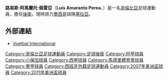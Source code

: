 {{noteta
|G1=laliga
|T=zh-hans:路易斯·佩雷亚;zh-hk:路爾斯·佩利亞;zh-tw:路易斯·佩雷亞;
|1=zh-hans:佩雷亚;zh-hk:佩利亞;zh-tw:佩雷亞;
}}
{{Football player infobox| 
| playername= 路爾斯·佩利亞<br>''Luis Perea''
| image =[[File:Luis_Amaranto_Perea.jpg|File:Luis Amaranto Perea.jpg]]
| fullname = Luis Amaranto Perea Mosquera
| nickname = 
| dateofbirth = {{birth date and age|1979|1|30}}
| cityofbirth = [[圖爾博|圖爾博]] 
| countryofbirth = [[哥倫比亞|哥倫比亞]]
| height = {{height|m=1.81}}
| currentclub  = [[塞拉亞足球會|塞拉亞]]
| clubnumber = 14
| position = [[後衛_(足球)|後衛]]
| youthyears = 1995–1997
| youthclubs =
| years1 = 2000–2003 | clubs1 = [[麥德林獨立|麥德林獨立]] | caps1 = 117 | goals1 = 0
| years2 = 2003–2004 | clubs2 = [[小保加|小保加]] | caps2 = 16 | goals2 = 0
| years3 = 2004–2012 | clubs3 = [[馬德里體育會|馬德里體育會]] | caps3 = 224 | goals3 = 0
| years4 = 2012–2014 | clubs4 = [[蓝十字足球俱乐部|蓝十字]] | caps4 = 70 | goals4 = 5
| years4 = 2015– | clubs4 = [[塞拉亞足球會|塞拉亞]] | caps4 = 16 | goals4 = 0
| nationalyears1 = 2003– | nationalteam1 = [[哥倫比亞國家足球隊|哥倫比亞]] | nationalcaps1 = 62 | nationalgoals1 = 0
| pcupdate = 2015年7月30日
| ntupdate = 2015年7月30日
}}
'''路易斯·阿馬蘭托·佩雷亞'''（'''Luis Amaranto Perea'''，{{bd|1979年|1月30日|catidx=Perea, Luis Amaranto}}）是一名[[哥倫比亞|哥倫比亞]]足球運動員，擔任[[後衛_(足球)|後衛]]，現時效力[[墨西哥|墨西哥]]球隊[[塞拉亞足球會|塞拉亞]]。

==外部連結==
*{{nl icon}} [https://web.archive.org/web/20030629044216/http://www.vi.nl/vi/show/id%3D40053/dbid%3D8488/typeofpage%3D40054/sc%3D6b2266 Voetbal International]

{{DEFAULTSORT:Perea, Luis Amaranto}}
[[Category:哥倫比亞足球運動員|Category:哥倫比亞足球運動員]]
[[Category:足球後衛|Category:足球後衛]]
[[Category:阿甲球員|Category:阿甲球員]]
[[Category:小保加球員|Category:小保加球員]]
[[Category:西甲球員|Category:西甲球員]]
[[Category:馬德里體育會球員|Category:馬德里體育會球員]]
[[Category:墨甲球員|Category:墨甲球員]]
[[Category:西班牙外籍足球運動員|Category:西班牙外籍足球運動員]]
[[Category:2007年美洲盃球員|Category:2007年美洲盃球員]]
[[Category:2011年美洲盃球員|Category:2011年美洲盃球員]]